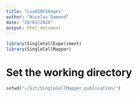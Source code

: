 ```yaml
---
title: "LoadIMCImages"
author: "Nicolas Damond"
date: "20/03/2020"
output: html_document
---
```



```r
library(SingleCellExperiment)
library(SingleCellMapper)
```

# Set the working directory
```r
setwd("~/Git/SingleCellMapper_publication/")
```
